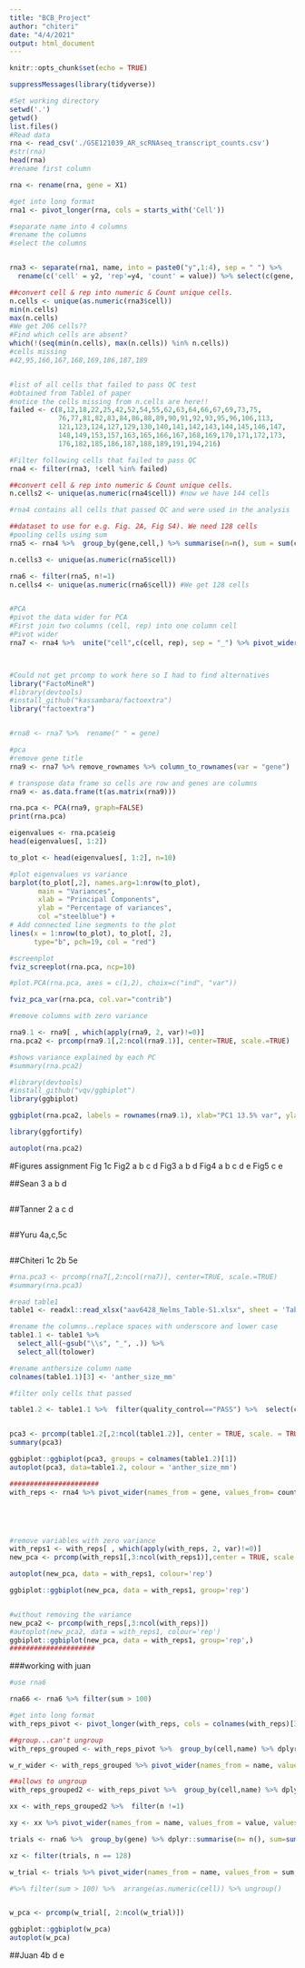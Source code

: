 ---
title: "BCB_Project"
author: "chiteri"
date: "4/4/2021"
output: html_document
---

```{r setup, include=FALSE}
knitr::opts_chunk$set(echo = TRUE)
```

```{r}
suppressMessages(library(tidyverse))
```

```{r}
#Set working directory
setwd('.')
getwd()
list.files()
#Read data
rna <- read_csv('./GSE121039_AR_scRNAseq_transcript_counts.csv')
#str(rna)
head(rna)
#rename first column

rna <- rename(rna, gene = X1)

#get into long format
rna1 <- pivot_longer(rna, cols = starts_with('Cell'))

#separate name into 4 columns
#rename the columns
#select the columns


rna3 <- separate(rna1, name, into = paste0("y",1:4), sep = " ") %>% 
  rename(c('cell' = y2, 'rep'=y4, 'count' = value)) %>% select(c(gene, cell, rep, count))

##convert cell & rep into numeric & Count unique cells.
n.cells <- unique(as.numeric(rna3$cell))
min(n.cells)
max(n.cells)
#We get 206 cells??
#Find which cells are absent?
which(!(seq(min(n.cells), max(n.cells)) %in% n.cells))
#cells missing
#42,95,166,167,168,169,186,187,189


#list of all cells that failed to pass QC test
#obtained from Table1 of paper
#notice the cells missing from n.cells are here!!
failed <- c(8,12,18,22,25,42,52,54,55,62,63,64,66,67,69,73,75,
            76,77,81,82,83,84,86,88,89,90,91,92,93,95,96,106,113,
            121,123,124,127,129,130,140,141,142,143,144,145,146,147,
            148,149,153,157,163,165,166,167,168,169,170,171,172,173,
            176,182,185,186,187,188,189,191,194,216)

#Filter following cells that failed to pass QC
rna4 <- filter(rna3, !cell %in% failed)

##convert cell & rep into numeric & Count unique cells.
n.cells2 <- unique(as.numeric(rna4$cell)) #now we have 144 cells

#rna4 contains all cells that passed QC and were used in the analysis

##dataset to use for e.g. Fig. 2A, Fig S4). We need 128 cells
#pooling cells using sum
rna5 <- rna4 %>%  group_by(gene,cell,) %>% summarise(n=n(), sum = sum(count))

n.cells3 <- unique(as.numeric(rna5$cell))

rna6 <- filter(rna5, n!=1)
n.cells4 <- unique(as.numeric(rna6$cell)) #We get 128 cells


#PCA
#pivot the data wider for PCA
#First join two columns (cell, rep) into one column cell
#Pivot wider
rna7 <- rna4 %>%  unite("cell",c(cell, rep), sep = "_") %>% pivot_wider(names_from = cell, values_from = count, names_prefix='cell')



#Could not get prcomp to work here so I had to find alternatives
library("FactoMineR")
#library(devtools)
#install_github("kassambara/factoextra")
library("factoextra")


#rna8 <- rna7 %>%  rename(" " = gene)

#pca
#remove gene title
rna9 <- rna7 %>% remove_rownames %>% column_to_rownames(var = "gene")

# transpose data frame so cells are row and genes are columns
rna9 <- as.data.frame(t(as.matrix(rna9)))

rna.pca <- PCA(rna9, graph=FALSE)
print(rna.pca)

eigenvalues <- rna.pca$eig
head(eigenvalues[, 1:2])

to_plot <- head(eigenvalues[, 1:2], n=10)

#plot eigenvalues vs variance
barplot(to_plot[,2], names.arg=1:nrow(to_plot), 
       main = "Variances",
       xlab = "Principal Components",
       ylab = "Percentage of variances",
       col ="steelblue") +
# Add connected line segments to the plot
lines(x = 1:nrow(to_plot), to_plot[, 2], 
      type="b", pch=19, col = "red")

#screenplot 
fviz_screeplot(rna.pca, ncp=10)
```
```{r}

#plot.PCA(rna.pca, axes = c(1,2), choix=c("ind", "var"))

fviz_pca_var(rna.pca, col.var="contrib")
```

```{r}

#remove columns with zero variance

rna9.1 <- rna9[ , which(apply(rna9, 2, var)!=0)]
rna.pca2 <- prcomp(rna9.1[,2:ncol(rna9.1)], center=TRUE, scale.=TRUE)

#shows variance explained by each PC
#summary(rna.pca2)
```

```{r}
#library(devtools)
#install_github("vqv/ggbiplot")
library(ggbiplot)

ggbiplot(rna.pca2, labels = rownames(rna9.1), xlab="PC1 13.5% var", ylab="PCA2 4.2% Var")

library(ggfortify)

autoplot(rna.pca2)
```
#Figures assignment
Fig 1c
Fig2 a b c d
Fig3 a b d
Fig4 a b c d e
Fig5 c e

##Sean 3 a b d
```{r}

```


##Tanner 2 a c d
```{r}

```

##Yuru 4a,c,5c
```{r}

```

##Chiteri 1c 2b 5e
```{r}
#rna.pca3 <- prcomp(rna7[,2:ncol(rna7)], center=TRUE, scale.=TRUE)
#summary(rna.pca3)

#read table1
table1 <- readxl::read_xlsx("aav6428_Nelms_Table-S1.xlsx", sheet = 'Table S1')

#rename the columns..replace spaces with underscore and lower case
table1.1 <- table1 %>%  
  select_all(~gsub("\\s", "_", .)) %>% 
  select_all(tolower)

#rename anthersize column name
colnames(table1.1)[3] <- 'anther_size_mm'

#filter only cells that passed

table1.2 <- table1.1 %>%  filter(quality_control=="PASS") %>%  select(cell_number, plant_number ,anther_size_mm)


pca3 <- prcomp(table1.2[,2:ncol(table1.2)], center = TRUE, scale. = TRUE)
summary(pca3)

ggbiplot::ggbiplot(pca3, groups = colnames(table1.2)[1])
autoplot(pca3, data=table1.2, colour = 'anther_size_mm')
```


```{r}
######################
with_reps <- rna4 %>% pivot_wider(names_from = gene, values_from= count)





#remove variables with zero variance
with_reps1 <- with_reps[ , which(apply(with_reps, 2, var)!=0)]
new_pca <- prcomp(with_reps1[,3:ncol(with_reps1)],center = TRUE, scale. = TRUE)

autoplot(new_pca, data = with_reps1, colour='rep')

ggbiplot::ggbiplot(new_pca, data = with_reps1, group='rep')


#without removing the variance
new_pca2 <- prcomp(with_reps[,3:ncol(with_reps)])
#autoplot(new_pca2, data = with_reps1, colour='rep')
ggbiplot::ggbiplot(new_pca, data = with_reps1, group='rep',)
#####################

```
###working with juan
```{r}

#use rna6

rna66 <- rna6 %>% filter(sum > 100)

#get into long format
with_reps_pivot <- pivot_longer(with_reps, cols = colnames(with_reps)[3:ncol(with_reps)])

##group...can't ungroup
with_reps_grouped <- with_reps_pivot %>%  group_by(cell,name) %>% dplyr::summarise(n=n(), sum=sum(value, na.rm = TRUE)) %>% filter(sum > 100, n==2) %>% arrange(as.numeric(cell))

w_r_wider <- with_reps_grouped %>% pivot_wider(names_from = name, values_from = sum, values_fill = 0) %>%  arrange(as.numeric(cell))

##allows to ungroup
with_reps_grouped2 <- with_reps_pivot %>%  group_by(cell,name) %>% dplyr::mutate(n= n(), sum=sum(value)) %>% filter(sum > 100) %>%  arrange(as.numeric(cell)) %>% ungroup()

xx <- with_reps_grouped2 %>%  filter(n !=1)

xy <- xx %>% pivot_wider(names_from = name, values_from = value, values_fill = 0) %>% arrange(as.numeric(cell))

trials <- rna6 %>%  group_by(gene) %>% dplyr::summarise(n= n(), sum=sum(sum)) %>% filter(sum > 100)

xz <- filter(trials, n == 128)

w_trial <- trials %>% pivot_wider(names_from = name, values_from = sum, values_fill = 0) 

#%>% filter(sum > 100) %>%  arrange(as.numeric(cell)) %>% ungroup()


w_pca <- prcomp(w_trial[, 2:ncol(w_trial)])

ggbiplot::ggbiplot(w_pca)
autoplot(w_pca)
```

##Juan 4b d e
```{r}

```



